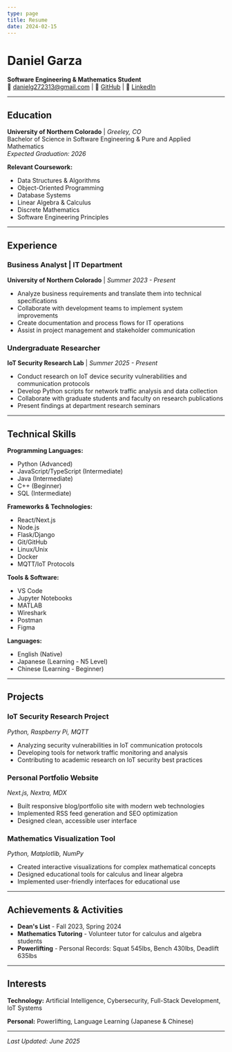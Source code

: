 ```yaml
---
type: page
title: Resume
date: 2024-02-15
---
```


# Daniel Garza
**Software Engineering & Mathematics Student**  
📧 danielg272313@gmail.com | 🐙 [GitHub](https://github.com/ssjdan27) | 💼 [LinkedIn](https://www.linkedin.com/in/daniel-garza-2a61b5244/)

---

## Education

**University of Northern Colorado** | *Greeley, CO*  
Bachelor of Science in Software Engineering & Pure and Applied Mathematics  
*Expected Graduation: 2026*

**Relevant Coursework:**
- Data Structures & Algorithms
- Object-Oriented Programming
- Database Systems
- Linear Algebra & Calculus
- Discrete Mathematics
- Software Engineering Principles

---

## Experience

### Business Analyst | IT Department
**University of Northern Colorado** | *Summer 2023 - Present*
- Analyze business requirements and translate them into technical specifications
- Collaborate with development teams to implement system improvements
- Create documentation and process flows for IT operations
- Assist in project management and stakeholder communication

### Undergraduate Researcher
**IoT Security Research Lab** | *Summer 2025 - Present*
- Conduct research on IoT device security vulnerabilities and communication protocols
- Develop Python scripts for network traffic analysis and data collection
- Collaborate with graduate students and faculty on research publications
- Present findings at department research seminars

---

## Technical Skills

**Programming Languages:**
- Python (Advanced)
- JavaScript/TypeScript (Intermediate)
- Java (Intermediate)
- C++ (Beginner)
- SQL (Intermediate)

**Frameworks & Technologies:**
- React/Next.js
- Node.js
- Flask/Django
- Git/GitHub
- Linux/Unix
- Docker
- MQTT/IoT Protocols

**Tools & Software:**
- VS Code
- Jupyter Notebooks
- MATLAB
- Wireshark
- Postman
- Figma

**Languages:**
- English (Native)
- Japanese (Learning - N5 Level)
- Chinese (Learning - Beginner)

---

## Projects

### IoT Security Research Project
*Python, Raspberry Pi, MQTT*
- Analyzing security vulnerabilities in IoT communication protocols
- Developing tools for network traffic monitoring and analysis
- Contributing to academic research on IoT security best practices

### Personal Portfolio Website
*Next.js, Nextra, MDX*
- Built responsive blog/portfolio site with modern web technologies
- Implemented RSS feed generation and SEO optimization
- Designed clean, accessible user interface

### Mathematics Visualization Tool
*Python, Matplotlib, NumPy*
- Created interactive visualizations for complex mathematical concepts
- Designed educational tools for calculus and linear algebra
- Implemented user-friendly interfaces for educational use

---

## Achievements & Activities

- **Dean's List** - Fall 2023, Spring 2024
- **Mathematics Tutoring** - Volunteer tutor for calculus and algebra students
- **Powerlifting** - Personal Records: Squat 545lbs, Bench 430lbs, Deadlift 635lbs

---

## Interests

**Technology:** Artificial Intelligence, Cybersecurity, Full-Stack Development, IoT Systems

**Personal:** Powerlifting, Language Learning (Japanese & Chinese)

---

*Last Updated: June 2025*
